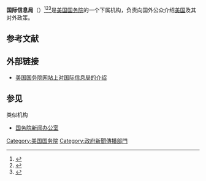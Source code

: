 {{noteTA
|G1=IT
}}
'''国际信息局'''（{{lang-en|''Bureau of International Information Program''}}）<ref>{{cite book |title=美国政府概述 |author =| publisher=美国国务院国际信-{}-息局 |pages= |url=https://photos.state.gov/libraries/amgov/30145/publications-chinese/Outline_of_US_Government_Chinese%2007292014.pdf |date=2013 |isbn=978-1-625-92039-3|language=zh-hans |via=}}</ref><ref>{{cite press release|url=https://www.ait.org.tw/zhtw/bureau-international-information-programs-coordinator-dawn-l-mccall-visit-taiwan-july-17-20-2012-zh/|title=美國國務院國際信息局麥考爾局長7月17至20日來台訪問|publisher=[[美國在台協會|美國在台協會]]|via=|author=|language=zh-tw|date=2012-07-13|accessdate=|archiveurl=|archivedate=}}</ref><ref>{{cite press release|url=https://www.president.gov.tw/NEWS/16809|title=總統接見美國國務院國際信息局局長麥考爾|publisher=[[中華民國總統府|中華民國總統府]]|via=|author=|language=zh-tw|date=2012-07-18|accessdate=|archiveurl=|archivedate=}}</ref>是[[美国国务院|美国国务院]]的一个下属机构，负责向国外公众介绍[[美国|美国]]及其对外政策。

== 参考文献 ==
{{Reflist}}

== 外部链接==
* [http://www.state.gov/r/iip/ 美国国务院网站上对国际信息局的介绍]

== 参见 ==
{{Portal box|美国|国际关系}}

; 类似机构
* {{PRC}}[[国务院新闻办公室|国务院新闻办公室]]

[[Category:美国国务院|Category:美国国务院]]
[[Category:政府新聞傳播部門|Category:政府新聞傳播部門]]
{{美国小作品}}